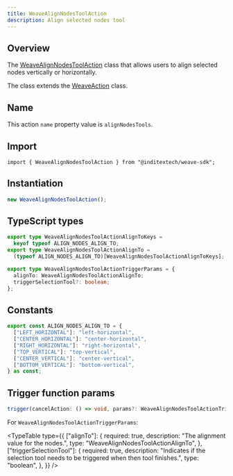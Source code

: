 ```yaml
---
title: WeaveAlignNodesToolAction
description: Align selected nodes tool
---
```



## Overview

The [WeaveAlignNodesToolAction](https://github.com/InditexTech/weavejs/blob/main/code/packages/sdk/src/actions/align-nodes-tool/align-nodes-tool.ts)
class that allows users to align selected nodes vertically or horizontally.

The class extends the [WeaveAction](/docs/sdk/api-reference/actions/action) class.

## Name

This action `name` property value is `alignNodesTools`.

## Import

```shell
import { WeaveAlignNodesToolAction } from "@inditextech/weave-sdk";
```

## Instantiation

```ts
new WeaveAlignNodesToolAction();
```

## TypeScript types

```ts
export type WeaveAlignNodesToolActionAlignToKeys =
  keyof typeof ALIGN_NODES_ALIGN_TO;
export type WeaveAlignNodesToolActionAlignTo =
  (typeof ALIGN_NODES_ALIGN_TO)[WeaveAlignNodesToolActionAlignToKeys];

export type WeaveAlignNodesToolActionTriggerParams = {
  alignTo: WeaveAlignNodesToolActionAlignTo;
  triggerSelectionTool?: boolean;
};
```

## Constants

```ts
export const ALIGN_NODES_ALIGN_TO = {
  ["LEFT_HORIZONTAL"]: "left-horizontal",
  ["CENTER_HORIZONTAL"]: "center-horizontal",
  ["RIGHT_HORIZONTAL"]: "right-horizontal",
  ["TOP_VERTICAL"]: "top-vertical",
  ["CENTER_VERTICAL"]: "center-vertical",
  ["BOTTOM_VERTICAL"]: "bottom-vertical",
} as const;
```

## Trigger function params

```ts
trigger(cancelAction: () => void, params?: WeaveAlignNodesToolActionTriggerParams): void;
```

For `WeaveAlignNodesToolActionTriggerParams`:

<TypeTable
  type={{
    ["alignTo"]: {
      required: true,
      description: "The alignment value for the nodes.",
      type: "WeaveAlignNodesToolActionAlignTo",
    },
    ["triggerSelectionTool"]: {
      required: true,
      description:
        "Indicates if the selection tool needs to be triggered when then tool finishes.",
      type: "boolean",
    },
  }}
/>
